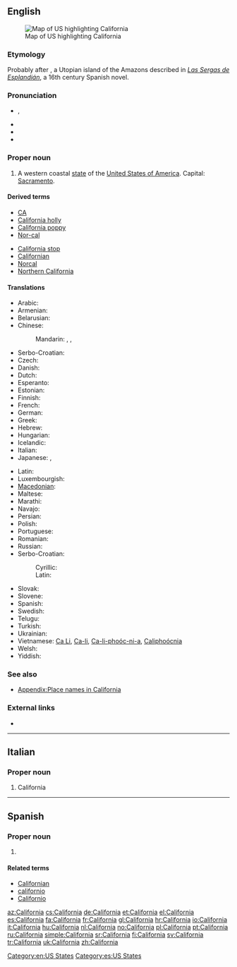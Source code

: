 {{also|Califórnia}}
==English==
{{rfc-auto}}
[[Image:Map of USA highlighting California.png|thumb|right|Map of US highlighting California]]

===Etymology===
Probably {{etyl|es}} after {{term|California|lang=es}}, a Utopian island of the Amazons described in ''[[w:Las Sergas de Esplandián|Las Sergas de Esplandián]]'', a 16th century Spanish novel.

===Pronunciation===
* {{a|US}} {{IPA|/ˌkæl.ɪ.ˈfɔɹ.njə/|/ˌkæl.ɪ.ˈfɔɹ.ni.ə/}}, {{X-SAMPA|/%k{lI"fOrnj@/|/%k{lI"fOrni@/}}
* {{audio|en-us-California.ogg|Audio (US)}}
* {{rhymes|ɔː(r)niə}}
* {{hyphenation|Cal|i|for|nia}}

===Proper noun===
{{en-proper noun}}

# A western coastal [[state]] of the [[United States of America]]. Capital: [[Sacramento]].

====Derived terms====
{{top2}}
* [[CA]]
* [[California holly]]
* [[California poppy]]
* [[Nor-cal]]
{{mid2}}
* [[California stop]]
* [[Californian]]
* [[Norcal]]
* [[Northern California]]
{{bottom}}

====Translations====
{{trans-top|state of the United States of America}}
* Arabic: {{t-|ar|كاليفورنيا|f|tr=kalifúrniya}}
* Armenian: {{t-|hy|Կալիֆոռնիա|tr=Kalifoṙnia}}
* Belarusian: {{t-|be|Каліфорнія|tr=Kalifornija|xs=Belarusian}}
* Chinese:
*: Mandarin: {{t|cmn|加利福尼亞州|sc=Hani}}, {{t|cmn|加利福尼亚州|tr=Jiālìfúníyǎ-zhōu|sc=Hani}}, {{t|cmn|加州|tr=Jiā-zhōu|sc=Hani}}
* Serbo-Croatian: {{t|sh|Kalifornija|f}}
* Czech: {{t+|cs|Kalifornie|f}}
* Danish: {{t-|da|Californien}}
* Dutch: {{t+|nl|Californië}}
* Esperanto: {{t-|eo|Kalifornio|xs=Esperanto}}
* Estonian: {{t+|et|California}}
* Finnish: {{t+|fi|Kalifornia}}
* French: {{t+|fr|Californie|f}}
* German: {{t+|de|Kalifornien|n}}
* Greek: {{t+|el|Καλιφόρνια|tr=Kalifórnia}}
* Hebrew: {{t-|he|קליפורניה|f|tr=qalifornia}}
* Hungarian: {{t+|hu|Kalifornia}}
* Icelandic: {{t-|is|Kalifornía|f}}
* Italian: {{t+|it|California|f}}
* Japanese: {{t+|ja|カリフォルニア州|tr=Kariforunia-shū}}, {{t-|ja|加州|tr=Ka-shū}}
{{trans-mid}}
* Latin: {{t-|la|California|f}}
* Luxembourgish: {{t+|lb|Kalifornien}}
* [[Macedonian]]: {{t-|mk|Калифорнија|f|tr=Kalifórnija}}
* Maltese: {{t-|mt|Kalifornja|xs=Maltese}}
* Marathi: {{t-|mr|कॅलिफॉर्निया|m|tr=kǎlifǒrniyā|sc=Deva}}
* Navajo: {{tø|nv|Akééháshį́į́h hahoodzo}}
* Persian: {{t+|fa|کالیفرنیا|tr=kâliforniâ|sc=fa-Arab}}
* Polish: {{t+|pl|Kalifornia|f}}
* Portuguese: {{t+|pt|Califórnia|f}}
* Romanian: {{t-|ro|California|f}}
* Russian: {{t-|ru|Калифорния|f|tr=Kalifórnija}}
* Serbo-Croatian:
*: Cyrillic: {{t-|sh|Калифорнија|f|alt=Калифо̀рнија|sc=Cyrl|xs=Serbo-Croatian}}
*: Latin: {{t-|sh|Kalifornija|f|alt=Kalifòrnija|xs=Serbo-Croatian}}
* Slovak: {{t-|sk|Kalifornia|f}}
* Slovene: {{t+|sl|Kalifornija|f|alt=Kalifórnija}}
* Spanish: {{t+|es|California|f}}
* Swedish: {{t+|sv|Kalifornien}}
* Telugu: {{t-|te|కాలిఫోర్నియా}}
* Turkish: {{t-|tr|Kaliforniya}}
* Ukrainian: {{t-|uk|Каліфорнія|f|tr=Kalifornija|xs=Ukrainian}}
* Vietnamese: [[Ca Li]], [[Ca-li]], [[Ca-li-phoóc-ni-a]], [[Caliphoócnia]]
* Welsh: {{t-|cy|Califfornia|xs=Welsh}}
* Yiddish: {{t-|yi|קאַליפֿאָרניע|tr=kalifornie|sc=Hebr|xs=Yiddish}}
{{trans-bottom}}

===See also===
* [[Appendix:Place names in California]]

===External links===
* {{pedialite}}

[[Category:en:US States]]

----

==Italian==

===Proper noun===
{{it-proper noun|g=f}}

# California

----

==Spanish==

===Proper noun===
{{es-proper noun|f}}

# {{l|en|California}}

====Related terms====
* [[Californian]]
* [[californio]]
* [[Californio]]

[[Category:es:US States]]

[[az:California]]
[[cs:California]]
[[de:California]]
[[et:California]]
[[el:California]]
[[es:California]]
[[fa:California]]
[[fr:California]]
[[gl:California]]
[[hr:California]]
[[io:California]]
[[it:California]]
[[hu:California]]
[[nl:California]]
[[no:California]]
[[pl:California]]
[[pt:California]]
[[ru:California]]
[[simple:California]]
[[sr:California]]
[[fi:California]]
[[sv:California]]
[[tr:California]]
[[uk:California]]
[[zh:California]]